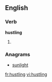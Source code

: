 ==English==

===Verb===
'''hustling'''

# {{present participle of|[[hustle]]}}

===Anagrams===
* [[sunlight#English|sunlight]]

[[fr:hustling]]
[[vi:hustling]]